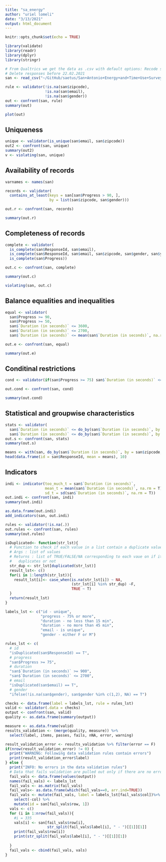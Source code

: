```yaml
---
title: "sa_energy"
author: "uriel lomeli"
date: "3/13/2021"
output: html_document
---
```


```r
knitr::opts_chunk$set(echo = TRUE)
```

```r
library(validate)
library(readr)
library(dplyr)
library(stringr)
```

```r
# From Qualtrics we get the data as .csv with default options: Recode seen but unanswered questions as -99. Recode seen but unanswered multi-value fields as 0.
# Delete responses before 22.02.2021
san <- read_csv("~/GitHub/saetus/San+Antonio+Energy+and+Time+Use+Survey+-+Spanish_March+10,+2021_11.54 (1).csv", col_names = T)
```

```r
rule <- validator(!is.na(san$zipcode),
                  !is.na(san$email),
                  !is.na(san$gender))
out <- confront(san, rule)
summary(out)

plot(out)
```

## Uniqueness
```r
unique <- validator(is_unique(san$email, san$zipcode))
out2 <- confront(san, unique)
summary(out2)
v <- violating(san, unique)
```

## Availability of records
```r
varnames <- names(san)

records <- validator(
  contains_at_least(keys = san[san$Progress > 90, ], 
                    by = list(san$zipcode, san$gender)))

out.r <- confront(san, records)

summary(out.r)
```

## Completeness of records
```r
complete <- validator(
  is_complete(san$ResponseId, san$email),
  is_complete(san$ResponseId, san$email, san$zipcode, san$gender, san$year, san$gender),
  is_complete(san$Progress))

out.c <- confront(san, complete)

summary(out.c)

violating(san, out.c)
```

## Balance equalities and inequalities
```r
equal <- validator(
  san$Progress >= 90,
  san$Progress >= 50,
  san$`Duration (in seconds)` <= 3600,
  san$`Duration (in seconds)` <= 2700,
  san$`Duration (in seconds)` <= mean(san$`Duration (in seconds)`, na.rm = T))

out.e <- confront(san, equal)

summary(out.e)
```

## Conditinal restrictions
```r
cond <- validator(if(san$Progress >= 75) san$`Duration (in seconds)` <= 2700)

out.cond <- confront(san, cond)

summary(out.cond)
```

## Statistical and groupwise characteristics
```r
stats <- validator(
  san$`Duration (in seconds)` <= do_by(san$`Duration (in seconds)`, by = san$zipcode, fun = mean, na.rm = T),
  san$`Duration (in seconds)` <= do_by(san$`Duration (in seconds)`, by = san$zipcode, fun = median, na.rm = T))
out.s <- confront(san, stats)
summary(out.s)

means <- with(san, do_by(san$`Duration (in seconds)`, by = san$zipcode, fun = mean, na.rm = T))
head(data.frame(id = san$ResponseId, mean = means), 10)
```

## Indicators
```r
indi <- indicator(too_much_t = san$`Duration (in seconds)`,
                  mean_t = mean(san$`Duration (in seconds)`, na.rm = T),
                  sd_t = sd(san$`Duration (in seconds)`, na.rm = T))
out.indi <- confront(san, indi)
summary(out.indi)

as.data.frame(out.indi)
add_indicators(san, out.indi)
```


```r
rules <- validator(!is.na(.))
out.rules <- confront(san, rules)
summary(out.rules)
```

```r
isDuplicated<- function(str_lst){
  # Function to check if each value in a list contain a duplicate value
  # Args : list of values
  # Returns : list of TRUE/FALSE/NA corresponding to each vaue on if it contains
  #   duplicates or not
  str_dup <- str_lst[duplicated(str_lst)]
  result_lst<- c()
  for(i in 1:length(str_lst)){
    result_lst[i]<- case_when(is.na(str_lst[i]) ~ NA,
                              (str_lst[i] %in% str_dup) ~F,
                              TRUE ~ T)
  }
  return(result_lst)
}

labels_lst <- c("id - unique",  
                "progress - 75% or more",
                "duration - no less than 15 min",
                "duration - no more than 45 min",
                "email - is unique",
                "gender - either F or M")

rules_lst <- c(
  # id
  "isDuplicated(san$ResponseId) == T",
  # progress
  "san$Progress >= 75",
  # duration
  "san$`Duration (in seconds)` >= 900",
  "san$`Duration (in seconds)` <= 2700",
  # email
  "isDuplicated(san$email) == T",
  # gender
  "ifelse(!is.na(san$gender), san$gender %in% c(1,2), NA) == T")

checks <- data.frame(label = labels_lst, rule = rules_lst)
valid <- validator(.data = checks)
output <- confront(san, valid)
quality <- as.data.frame(summary(output))

measure <- as.data.frame(valid)
results_validation <- (merge(quality, measure)) %>% 
  select(label, items, passes, fails, nNA, error, warning)
```


```r
result_validation_error <- results_validation %>% filter(error == F)
if(nrow(result_validation_error) != 0) {
  print("WARNING: Following data validation rules contain errors")
  print(result_validation_error$label)
} else {
  print("INFO: No errors in the data validation rules")
  # Data that fails validation are pulled out only if there are no errors in the data validation rules
  fail_vals <- data.frame(values(output))
  names(fail_vals) <- labels_lst
  fail_vals <- as.matrix(fail_vals)
  fail_vals<- as.data.frame(which(fail_vals==0, arr.ind=TRUE))
  fail_vals <- mutate(fail_vals, label = labels_lst[fail_vals$col])%>% 
    select(-col) %>%
    mutate(id = san[fail_vals$row, 1])
  vals <- c()  
  for (i in 1:nrow(fail_vals)){
    #i = 335
    vals[i] <- san[fail_vals$row[i],
                   str_split(fail_vals$label[i], " - ")[[1]][1]]
    print(fail_vals$row[i])
    print(str_split(fail_vals$label[i], " - ")[[1]][1])
    
  }
  fail_vals <- cbind(fail_vals, vals)
} 
```

































